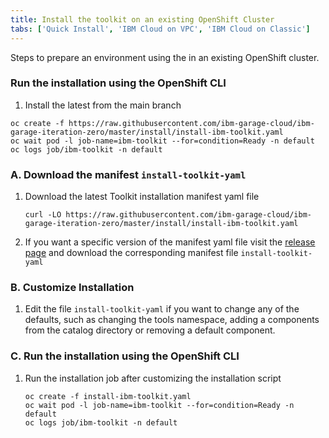 ```yaml
---
title: Install the toolkit on an existing OpenShift Cluster
tabs: ['Quick Install', 'IBM Cloud on VPC', 'IBM Cloud on Classic']
---
```



<PageDescription>

Steps to prepare an environment using the <Globals name="shortName" /> in an existing OpenShift cluster.

</PageDescription>

<Tabs>

<Tab label="Default" open="true">

### Run the installation using the OpenShift CLI

1. Install the latest from the main branch
```shell script
oc create -f https://raw.githubusercontent.com/ibm-garage-cloud/ibm-garage-iteration-zero/master/install/install-ibm-toolkit.yaml
oc wait pod -l job-name=ibm-toolkit --for=condition=Ready -n default
oc logs job/ibm-toolkit -n default
```

</Tab>

<Tab label="Customize" open="true">

### A. Download the manifest `install-toolkit-yaml`

1. Download the latest Toolkit installation manifest yaml file
    ```shell script
    curl -LO https://raw.githubusercontent.com/ibm-garage-cloud/ibm-garage-iteration-zero/master/install/install-ibm-toolkit.yaml
    ```
1. If you want a specific version of the manifest yaml file visit the [release page](https://github.com/ibm-garage-cloud/ibm-garage-iteration-zero/releases) and download the corresponding manifest file `install-toolkit-yaml`

### B. Customize Installation

1.  Edit the file `install-toolkit-yaml` if you want to change any of the defaults, such as changing the tools namespace, adding a components from the catalog directory or removing a default component.

### C. Run the installation using the OpenShift CLI

1. Run the installation job after customizing the installation script
    ```shell script
    oc create -f install-ibm-toolkit.yaml
    oc wait pod -l job-name=ibm-toolkit --for=condition=Ready -n default
    oc logs job/ibm-toolkit -n default
    ```

</Tab>

</Tabs>



